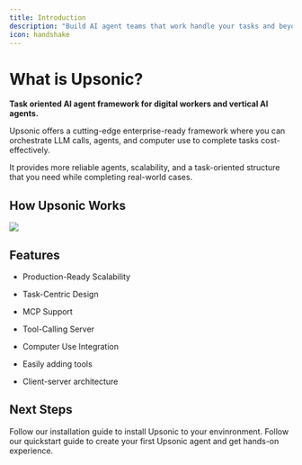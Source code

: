 ```yaml
---
title: Introduction
description: "Build AI agent teams that work handle your tasks and beyond."
icon: handshake
---
```


# What is Upsonic?

**Task oriented AI agent framework for digital workers and vertical AI agents.**

Upsonic offers a cutting-edge enterprise-ready framework where you can orchestrate LLM calls, agents, and computer use to complete tasks cost-effectively.

It provides more reliable agents, scalability, and a task-oriented structure that you need while completing real-world cases.

## How Upsonic Works

![](/images/how.png)

## Features

* Production-Ready Scalability

* Task-Centric Design

* MCP Support

* Tool-Calling Server

* Computer Use Integration

* Easily adding tools

* Client-server architecture

## Next Steps

<CardGroup cols={2}>
  <Card title="Installation Guide" icon="wrench" href="/installation">
    Follow our installation guide to install Upsonic to your envinronment.
  </Card>

  <Card title="Build Your First Agent" icon="rocket" href="/quickstart">
    Follow our quickstart guide to create your first Upsonic agent and get hands-on experience.
  </Card>
</CardGroup>